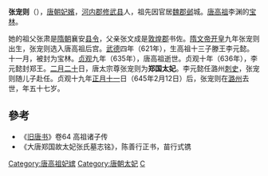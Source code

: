 '''张宠则'''（{{bd|589年||645年|2月12日|}}），[[唐朝|唐朝]][[妃嬪|妃嬪]]，[[河內郡_(中國)|河内郡]][[修武县|修武县]]人，祖先因官居[[魏郡|魏郡]][[邺|邺]]城。[[唐高祖|唐高祖]]李渊的[[宝林_(位号)|宝林]]。

她的祖父张肃是[[隋朝|隋朝]]襄安[[县令|县令]]，父亲张文成是[[敦煌郡|敦煌郡]]书佐。[[隋文帝|隋文帝]][[开皇|开皇]]九年张宠则出生，张宠则选入唐高祖后宫。[[武德|武德]]四年（621年），生高祖十三子滕王李元懿。十一月，被封为宝林。[[貞觀_(唐朝)|贞观]]九年（635年），唐高祖逝世。贞观十年（636年），李元懿封郑王。[[二月二十|二月二十]]日，唐太宗尊张宠则为'''郑国太妃'''。李元懿任潞州[[刺史|刺史]]，张宠则随儿子赴任。贞观十九年[[正月十一|正月十一]]日（645年2月12日）后，张宠则在[[潞州|潞州]]去世，年五十七岁。

==參考==
*《[[旧唐书|旧唐书]]》卷64 高祖诸子传
*《大唐郑国故太妃张氏墓志铭》，陈善行正书，苗行式镌

{{DEFAULTSORT:Z}}
[[Category:唐高祖妃嫔|Category:唐高祖妃嫔]]
[[Category:唐朝太妃|Category:唐朝太妃]]
[[Category:张姓|C]]